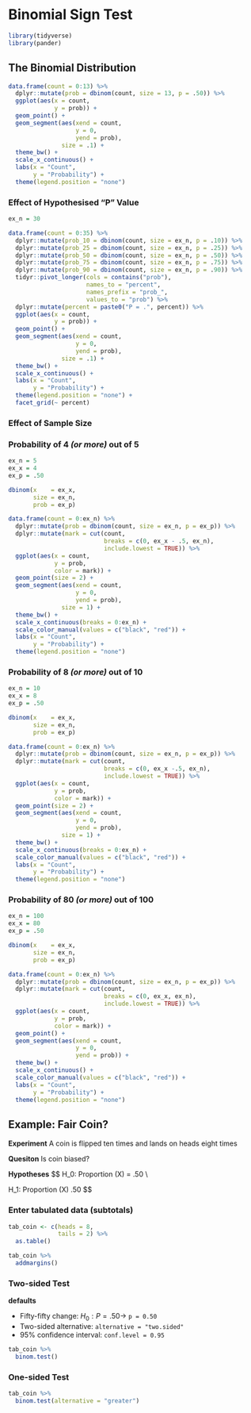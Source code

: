 # Binomial Sign Test

```{r}
library(tidyverse)
library(pander)
```

## The Binomial Distribution

```{r, fig.width=4, fig.height=4}
data.frame(count = 0:13) %>% 
  dplyr::mutate(prob = dbinom(count, size = 13, p = .50)) %>% 
  ggplot(aes(x = count,
             y = prob)) +
  geom_point() +
  geom_segment(aes(xend = count, 
                   y = 0, 
                   yend = prob),
               size = .1) +
  theme_bw() +
  scale_x_continuous() +
  labs(x = "Count",
       y = "Probability") +
  theme(legend.position = "none")
```

### Effect of Hypothesised "P" Value


```{r, fig.width=7, fig.height=3}
ex_n = 30

data.frame(count = 0:35) %>% 
  dplyr::mutate(prob_10 = dbinom(count, size = ex_n, p = .10)) %>% 
  dplyr::mutate(prob_25 = dbinom(count, size = ex_n, p = .25)) %>% 
  dplyr::mutate(prob_50 = dbinom(count, size = ex_n, p = .50)) %>% 
  dplyr::mutate(prob_75 = dbinom(count, size = ex_n, p = .75)) %>% 
  dplyr::mutate(prob_90 = dbinom(count, size = ex_n, p = .90)) %>%
  tidyr::pivot_longer(cols = contains("prob"),
                      names_to = "percent",
                      names_prefix = "prob_",
                      values_to = "prob") %>% 
  dplyr::mutate(percent = paste0("P = .", percent)) %>% 
  ggplot(aes(x = count,
             y = prob)) +
  geom_point() +
  geom_segment(aes(xend = count, 
                   y = 0, 
                   yend = prob),
               size = .1) +
  theme_bw() +
  scale_x_continuous() +
  labs(x = "Count",
       y = "Probability") +
  theme(legend.position = "none") +
  facet_grid(~ percent)
```


### Effect of Sample Size


### Probability of 4 *(or more)* out of 5


```{r}
ex_n = 5
ex_x = 4
ex_p = .50

dbinom(x    = ex_x, 
       size = ex_n, 
       prob = ex_p)
````




```{r, fig.width=3, fig.height=3}
data.frame(count = 0:ex_n) %>% 
  dplyr::mutate(prob = dbinom(count, size = ex_n, p = ex_p)) %>% 
  dplyr::mutate(mark = cut(count, 
                           breaks = c(0, ex_x - .5, ex_n),
                           include.lowest = TRUE)) %>% 
  ggplot(aes(x = count,
             y = prob,
             color = mark)) +
  geom_point(size = 2) +
  geom_segment(aes(xend = count, 
                   y = 0, 
                   yend = prob),
               size = 1) +
  theme_bw() +
  scale_x_continuous(breaks = 0:ex_n) +
  scale_color_manual(values = c("black", "red")) +
  labs(x = "Count",
       y = "Probability") +
  theme(legend.position = "none")
```


### Probability of 8 *(or more)* out of 10 

```{r}
ex_n = 10
ex_x = 8
ex_p = .50

dbinom(x    = ex_x, 
       size = ex_n, 
       prob = ex_p)
````


```{r, fig.width=3, fig.height=3}
data.frame(count = 0:ex_n) %>% 
  dplyr::mutate(prob = dbinom(count, size = ex_n, p = ex_p)) %>% 
  dplyr::mutate(mark = cut(count, 
                           breaks = c(0, ex_x -.5, ex_n),
                           include.lowest = TRUE)) %>% 
  ggplot(aes(x = count,
             y = prob,
             color = mark)) +
  geom_point(size = 2) +
  geom_segment(aes(xend = count, 
                   y = 0, 
                   yend = prob),
               size = 1) +
  theme_bw() +
  scale_x_continuous(breaks = 0:ex_n) +
  scale_color_manual(values = c("black", "red")) +
  labs(x = "Count",
       y = "Probability") +
  theme(legend.position = "none")
```

### Probability of 80 *(or more)* out of 100 

```{r}
ex_n = 100
ex_x = 80
ex_p = .50

dbinom(x    = ex_x, 
       size = ex_n, 
       prob = ex_p)
````

```{r, fig.width=3, fig.height=3}
data.frame(count = 0:ex_n) %>% 
  dplyr::mutate(prob = dbinom(count, size = ex_n, p = ex_p)) %>% 
  dplyr::mutate(mark = cut(count, 
                           breaks = c(0, ex_x, ex_n),
                           include.lowest = TRUE)) %>% 
  ggplot(aes(x = count,
             y = prob,
             color = mark)) +
  geom_point() +
  geom_segment(aes(xend = count, 
                   y = 0, 
                   yend = prob)) +
  theme_bw() +
  scale_x_continuous() +
  scale_color_manual(values = c("black", "red")) +
  labs(x = "Count",
       y = "Probability") +
  theme(legend.position = "none")
```

## Example: Fair Coin?

**Experiment**
A coin is flipped ten times and lands on heads eight times

**Quesiton**
Is coin biased?

**Hypotheses**
$$
H_0:  Proportion (X) = .50 \text{ in population} \\

H_1:  Proportion (X) \ne .50 \text{ in population} 
$$

### Enter tabulated data (subtotals)

```{r}
tab_coin <- c(heads = 8,
              tails = 2) %>%
  as.table()

tab_coin %>% 
  addmargins()
```

### Two-sided Test

**defaults**

* Fifty-fifty change: $H_0: P = .50 \rightarrow$ `p = 0.50`
* Two-sided alternative: `alternative = "two.sided"`
* 95% confidence interval: `conf.level = 0.95`

```{r}
tab_coin %>%
  binom.test()
```

### One-sided Test

```{r}
tab_coin %>%
  binom.test(alternative = "greater")
```


